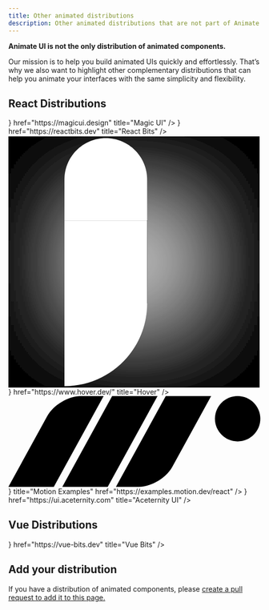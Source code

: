 ```yaml
---
title: Other animated distributions
description: Other animated distributions that are not part of Animate UI.
---
```


**Animate UI is not the only distribution of animated components.**

Our mission is to help you build animated UIs quickly and effortlessly. That’s why we also want to highlight other complementary distributions that can help you animate your interfaces with the same simplicity and flexibility.

## React Distributions

<Cards>
  <Card
    icon={
      <svg
        width="256"
        height="256"
        viewBox="0 0 256 256"
        fill="none"
        xmlns="http://www.w3.org/2000/svg"
      >
        <rect
          width="256"
          height="256"
          rx="128"
          fill="url(#paint0_linear_601_4643)"
        />
        <rect
          width="256"
          height="256"
          rx="128"
          fill="url(#paint1_linear_601_4643)"
        />
        <path
          d="M124.157 193.675C123.939 193.783 123.722 193.837 123.505 193.837C123.287 193.837 122.852 193.837 122.2 193.837C120.678 193.837 118.884 193.567 116.818 193.025C114.862 192.591 112.905 191.995 110.948 191.236C109.099 190.586 107.469 189.828 106.055 188.961C104.751 188.094 103.935 187.335 103.609 186.685C103.501 185.167 103.446 183.596 103.446 181.97C103.446 180.345 103.446 178.773 103.446 177.256C103.446 165.118 104.316 152.438 106.055 139.217C107.904 125.995 110.893 111.69 115.025 96.3005C115.459 94.7833 115.894 92.8867 116.329 90.6108C116.873 88.2266 117.416 85.6798 117.96 82.9704C115.351 85.0296 112.252 88.335 108.665 92.8867C105.077 97.3301 101.272 102.64 97.2492 108.818C93.3354 114.887 89.3672 121.606 85.3446 128.975C81.4308 136.236 77.8431 143.66 74.5815 151.246C71.32 158.724 68.4933 166.148 66.1015 173.517C63.8185 180.887 62.4051 187.714 61.8615 194C56.6431 192.483 53.001 190.966 50.9354 189.448C48.9785 187.931 48 186.089 48 183.921C48 181.97 48.5979 179.207 49.7938 175.631C50.9897 172.054 52.6749 167.828 54.8492 162.951C57.0236 158.074 59.6872 152.655 62.84 146.695C65.9928 140.626 69.4718 134.123 73.2769 127.187C77.6256 119.276 81.8656 111.852 85.9969 104.916C90.2369 97.9803 94.3682 91.6946 98.3908 86.0591C102.413 80.4236 106.327 75.5468 110.132 71.4286C114.046 67.3104 117.906 64.1675 121.711 62C123.233 62 125.244 62.3793 127.745 63.1379C130.354 63.8966 132.854 64.8177 135.246 65.9015C137.747 66.9852 139.921 68.1232 141.769 69.3153C143.726 70.399 144.813 71.3202 145.031 72.0788C143.509 75.1133 141.715 79.665 139.649 85.734C137.584 91.803 135.464 98.6847 133.289 106.379C131.224 114.074 129.212 122.256 127.255 130.926C125.407 139.488 123.939 147.724 122.852 155.635C125.353 149.675 128.234 143.498 131.495 137.103C134.866 130.601 138.399 124.207 142.095 117.921C145.792 111.527 149.543 105.35 153.348 99.3892C157.262 93.4286 161.067 88.0099 164.763 83.133C168.459 78.1478 171.884 73.8128 175.037 70.1281C178.298 66.4434 181.179 63.734 183.68 62C185.202 62 187.213 62.3793 189.714 63.1379C192.323 63.8966 194.824 64.8177 197.215 65.9015C199.716 66.9852 201.89 68.1232 203.738 69.3153C205.695 70.399 206.783 71.3202 207 72.0788C203.521 78.2562 200.477 85.7882 197.868 94.6749C195.258 103.562 193.03 112.882 191.182 122.635C189.442 132.389 188.083 142.089 187.105 151.734C186.235 161.271 185.8 169.833 185.8 177.419C185.8 179.911 185.8 182.512 185.8 185.222C185.8 187.931 185.909 190.749 186.126 193.675C184.604 193.675 182.756 193.458 180.582 193.025C178.516 192.7 176.45 192.212 174.385 191.562C172.428 190.911 170.634 190.153 169.003 189.286C167.372 188.527 166.231 187.66 165.578 186.685C165.47 185.167 165.415 183.596 165.415 181.97C165.415 180.345 165.415 178.773 165.415 177.256C165.415 165.118 166.285 152.438 168.025 139.217C169.873 125.995 172.863 111.69 176.994 96.3005C177.429 94.7833 177.918 92.7241 178.462 90.1232C179.005 87.5222 179.549 84.8128 180.092 81.9951C177.048 83.5123 173.569 86.4384 169.655 90.7734C165.85 95 161.936 100.202 157.914 106.379C154 112.448 150.086 119.222 146.172 126.7C142.367 134.177 138.888 141.818 135.735 149.621C132.691 157.315 130.082 165.01 127.908 172.704C125.842 180.291 124.592 187.281 124.157 193.675Z"
          fill="white"
        />
        <defs>
          <linearGradient
            id="paint0_linear_601_4643"
            x1="128"
            y1="0"
            x2="128"
            y2="256"
            gradientUnits="userSpaceOnUse"
          >
            <stop stopColor="#EF786F" />
            <stop offset="1" stopColor="#D8595E" />
          </linearGradient>
          <linearGradient
            id="paint1_linear_601_4643"
            x1="78"
            y1="3.7012e-06"
            x2="236"
            y2="256"
            gradientUnits="userSpaceOnUse"
          >
            <stop stopColor="#9E7AFF" />
            <stop offset="0.333333" stopColor="#FE8BBB" />
            <stop offset="0.666667" stopColor="#FFBD7A" />
            <stop offset="1" stopColor="#F8EAC3" />
          </linearGradient>
        </defs>
      </svg>
    }
    href="https://magicui.design"
    title="Magic UI"
  />
  <Card
    icon={
      <svg
        width="23"
        height="23"
        viewBox="0 0 25 23"
        className="fill-black dark:fill-white"
        xmlns="http://www.w3.org/2000/svg"
      >
        <path d="M15.6317 0.571987C16.3759 0.228574 17.2363 0.0550841 18.033 0.38644L18.1922 0.459682L18.1942 0.460659L18.41 0.587612C18.8912 0.905222 19.2097 1.37902 19.407 1.8923C19.602 2.39947 19.6967 2.98342 19.7195 3.60226L19.7244 3.86886L19.7293 4.82101L17.825 4.83078L17.8201 3.87863L17.8045 3.47042C17.7767 3.09113 17.7136 2.79437 17.6297 2.57589C17.5217 2.29489 17.4024 2.19635 17.3289 2.15792L17.284 2.13937C17.1618 2.09871 16.9051 2.08256 16.4305 2.30148C15.8996 2.5465 15.2436 3.02482 14.5086 3.74874C13.7215 4.524 12.8888 5.53694 12.0692 6.73507C12.2359 6.73273 12.4038 6.73019 12.5721 6.73019C15.8011 6.73022 18.765 7.16566 20.9539 7.89523C22.0431 8.25833 22.9938 8.71183 23.6912 9.26144C24.3778 9.80264 24.9519 10.5493 24.952 11.4919C24.9519 12.3043 24.5214 12.9748 23.9715 13.4831C23.4218 13.9912 22.6749 14.416 21.824 14.7673L20.9432 15.1306L20.2166 13.3698L21.0975 13.0066C21.833 12.7029 22.3554 12.3832 22.6785 12.0847C23.0011 11.7865 23.0476 11.5861 23.0477 11.4919C23.0476 11.3827 22.9814 11.1272 22.5125 10.7575C22.0535 10.3958 21.3298 10.028 20.3514 9.70187C18.4042 9.05287 15.6534 8.6355 12.5721 8.63546C11.9839 8.63546 11.4073 8.65026 10.8465 8.67941C10.5662 9.16529 10.292 9.6716 10.0252 10.195C9.8036 10.6298 9.59539 11.0625 9.40021 11.49C9.59576 11.9183 9.80411 12.3521 10.0262 12.7878H10.0272L10.2918 13.2976C11.6276 15.814 13.1379 17.8859 14.5086 19.236C15.2432 19.9595 15.8989 20.4376 16.4295 20.6823C16.9715 20.9322 17.23 20.8755 17.3279 20.8259L17.4061 20.7712C17.4946 20.6921 17.6094 20.5285 17.699 20.1902C17.8183 19.7396 17.8576 19.0916 17.7781 18.2556C17.6198 16.5909 17.0111 14.39 15.9705 12.0017L16.8436 11.6218L17.7166 11.2409C18.809 13.7484 19.4914 16.1499 19.6746 18.0749C19.7658 19.0336 19.7391 19.9287 19.5408 20.6775C19.343 21.4244 18.9388 22.1417 18.1932 22.5222L18.1922 22.5232C17.3525 22.9505 16.4266 22.7778 15.6326 22.4118C14.8262 22.04 13.9897 21.3992 13.1717 20.5935C11.5669 19.0128 9.8785 16.6456 8.43536 13.8562C7.94269 15.2332 7.60957 16.5119 7.44415 17.611C7.29073 18.6308 7.29006 19.4422 7.40411 20.0153C7.52086 20.6015 7.71887 20.7763 7.81622 20.8259H7.8172L7.88947 20.8523C8.09827 20.9026 8.58562 20.8602 9.46173 20.239L10.2381 19.6882L11.3397 21.2419L10.5633 21.7927L10.3582 21.9323C9.31984 22.6214 8.06557 23.0899 6.95197 22.5222V22.5232C6.11192 22.0955 5.70676 21.2449 5.53595 20.3874C5.36259 19.5163 5.38948 18.4625 5.56036 17.3269C5.81724 15.6203 6.41817 13.6025 7.31818 11.49C6.99301 10.7266 6.7076 9.97508 6.46271 9.24679C5.85761 9.38078 5.298 9.53349 4.79279 9.70187C3.81426 10.028 3.09071 10.3958 2.63165 10.7575C2.16243 11.1274 2.09658 11.3827 2.0965 11.4919C2.09671 11.6513 2.25906 12.068 3.17462 12.5876L3.36798 12.6921L4.21271 13.1335L3.3299 14.822L2.48615 14.3806L2.2674 14.2614C1.17979 13.6487 0.192367 12.742 0.1922 11.4919C0.192288 10.5492 0.766185 9.80266 1.45294 9.26144C2.15046 8.7118 3.10094 8.25834 4.19025 7.89523C4.72343 7.71753 5.30301 7.55645 5.92072 7.41574C5.76557 6.80139 5.64509 6.21178 5.56134 5.65597C5.39035 4.52081 5.36283 3.46829 5.53595 2.59738C5.70654 1.7396 6.11162 0.888515 6.95197 0.460659V0.461635C7.83252 0.0128116 8.80234 0.2186 9.65021 0.63937L10.0057 0.831752L10.8279 1.31222L9.86603 2.95675L9.04376 2.47628L8.78009 2.33371C8.20699 2.05202 7.91997 2.1051 7.81622 2.15792V2.1589C7.71887 2.20847 7.52073 2.38226 7.40411 2.96847C7.29019 3.54153 7.29149 4.35303 7.44513 5.37277C7.52452 5.89955 7.64219 6.46785 7.79767 7.06808C8.41596 6.97652 9.06014 6.90151 9.72443 6.8464C10.8365 5.04912 12.0257 3.5201 13.1717 2.39132C13.9899 1.58545 14.8252 0.944189 15.6317 0.571987ZM17.7166 11.2409L15.9705 12.0017L15.5906 11.1286L17.3367 10.3679L17.7166 11.2409ZM8.4422 7.94406C7.87898 7.94428 7.42287 8.40036 7.42267 8.96359C7.42267 9.52698 7.87886 9.98388 8.4422 9.9841C9.00573 9.9841 9.46271 9.52712 9.46271 8.96359C9.46251 8.40023 9.00561 7.94406 8.4422 7.94406Z"></path>
      </svg>
    }
    href="https://reactbits.dev"
    title="React Bits"
  />
  <Card
    icon={
      <div
        className="relative z-10 grid size-[40px] place-content-center border-b border-neutral-950 bg-indigo-600 text-white"
        style={{
          clipPath:
            'polygon(12px 0%, calc(100% - 12px) 0%, 100% 12px, 100% 100%, calc(100% - 12px) 100%, 12px 100%, 0 100%, 0 0)',
        }}
      >
        <svg className="!size-[30px]" viewBox="0 0 90 90">
          <path
            d="M49.5 30.5C65.7924 30.5 79 43.7076 79 60H49.5V30.5Z"
            fill="white"
          ></path>
          <path
            d="M20 60C20 43.7076 33.2076 30.5 49.5 30.5L49.5 60L20 60Z"
            fill="white"
          ></path>
          <path
            d="M79 89.5C62.7076 89.5 49.5 76.2924 49.5 60L79 60L79 89.5Z"
            fill="white"
          ></path>
          <g filter="url(#filter0_d_328_2)">
            <rect
              x="20"
              y="30.5"
              width="29.5"
              height="29.5"
              fill="white"
            ></rect>
          </g>
          <path
            d="M20 60H49.5C49.5 76.2924 36.2924 89.5 20 89.5V60Z"
            fill="white"
          ></path>
          <path
            d="M20 15.75C20 7.60379 26.6038 1 34.75 1C42.8962 1 49.5 7.6038 49.5 15.75V30.5H20V15.75Z"
            fill="white"
          ></path>
          <defs>
            <filter
              id="filter0_d_328_2"
              x="0"
              y="0.5"
              width="89.5"
              height="89.5"
              filterUnits="userSpaceOnUse"
              colorInterpolationFilters="sRGB"
            >
              <feFlood floodOpacity="0" result="BackgroundImageFix"></feFlood>
              <feColorMatrix
                in="SourceAlpha"
                type="matrix"
                values="0 0 0 0 0 0 0 0 0 0 0 0 0 0 0 0 0 0 127 0"
                result="hardAlpha"
              ></feColorMatrix>
              <feOffset dx="10"></feOffset>
              <feGaussianBlur stdDeviation="15"></feGaussianBlur>
              <feComposite in2="hardAlpha" operator="out"></feComposite>
              <feColorMatrix
                type="matrix"
                values="0 0 0 0 0.879379 0 0 0 0 0.879379 0 0 0 0 0.879379 0 0 0 1 0"
              ></feColorMatrix>
              <feBlend
                mode="normal"
                in2="BackgroundImageFix"
                result="effect1_dropShadow_328_2"
              ></feBlend>
              <feBlend
                mode="normal"
                in="SourceGraphic"
                in2="effect1_dropShadow_328_2"
                result="shape"
              ></feBlend>
            </filter>
          </defs>
        </svg>
      </div>
    }
    href="https://www.hover.dev/"
    title="Hover"
  />
  <Card
    icon={
      <div className="size-[40px] rounded-[7px] p-1.5 flex items-center justify-center bg-[#83e6f7]">
        <svg xmlns="http://www.w3.org/2000/svg" viewBox="0 0 1260 454">
          <path
            d="M475.753 0L226.8 453.6L0 453.6L194.392 99.4116C224.526 44.5081 299.724 0 362.353 0L475.753 0Z"
            stroke="none"
          ></path>
          <path
            d="M1031.93 113.4C1031.93 50.7709 1082.7 0 1145.33 0C1207.96 0 1258.73 50.7709 1258.73 113.4C1258.73 176.029 1207.96 226.8 1145.33 226.8C1082.7 226.8 1031.93 176.029 1031.93 113.4Z"
            stroke="none"
          ></path>
          <path
            d="M518.278 0L745.078 0L496.125 453.6L269.325 453.6L518.278 0Z"
            stroke="none"
          ></path>
          <path
            d="M786.147 0L1012.95 0L818.555 354.188C788.422 409.092 713.223 453.6 650.594 453.6L537.194 453.6L786.147 0Z"
            stroke="none"
          ></path>
        </svg>
      </div>
    }
    title="Motion Examples"
    href="https://examples.motion.dev/react"
  />
  <Card
    icon={<img width={40} height={40} src="https://ui.aceternity.com/logo.png" alt="Aceternity UI" />}
    href="https://ui.aceternity.com"
    title="Aceternity UI"
/>

</Cards>

## Vue Distributions

<Cards>
  <Card
    icon={
      <svg
        width="30"
        height="30"
        viewBox="0 0 47 41"
        className="fill-black dark:fill-white"
        xmlns="http://www.w3.org/2000/svg"
      >
        <path d="M0.345215 0.450195H15.6363C15.6363 0.450195 22.0583 12.3486 26.6885 19.6614C26.8836 19.9694 26.9797 20.151 27.1894 20.4493C27.3852 20.7278 27.4954 20.8853 27.7214 21.1399C27.9339 21.3795 27.8963 21.356 28.1397 21.6249C28.2726 21.7719 28.3875 21.8829 28.6738 22.068C28.933 22.2355 29.377 22.3481 29.7138 22.2345C29.9746 22.1465 30.0451 22.1136 30.2668 21.9894C31.043 21.5543 31.8402 19.9698 31.8402 19.9698L40.7527 3.71523H32.9372V0.450859L46.3206 0.450195L35.594 19.0675C35.594 19.0675 34.5027 20.8176 33.7209 22.1763C33.5935 22.3977 33.0493 23.1986 32.8374 23.4686C32.4369 23.9791 32.2132 24.2841 31.8402 24.6523C31.4828 25.005 31.1302 25.1777 30.8799 25.2783C30.4928 25.4337 30.0788 25.5121 29.663 25.546C29.3087 25.5749 29.0702 25.5934 28.7179 25.546C28.2786 25.4868 28.2472 25.4717 27.7214 25.2783C27.5003 25.197 27.131 24.9776 26.783 24.7266C26.3964 24.4478 26.1328 24.1992 25.6981 23.7395C25.3155 23.3347 25.1467 23.0947 24.8373 22.6316C24.5125 22.1455 24.2598 21.8766 23.953 21.379C19.7839 14.6168 13.8639 3.71523 13.8639 3.71523H5.99112L23.3635 33.9098L26.6885 28.1777C26.6885 28.1777 27.1444 28.7994 28.7438 28.7475C30.2137 28.6998 30.5672 28.1777 30.5672 28.1777L23.3635 40.437L3.53103 6.05657L2.19899 3.71523L0.345215 0.450195Z"></path>
      </svg>
    }
    href="https://vue-bits.dev"
    title="Vue Bits"
  />
</Cards>

## Add your distribution

If you have a distribution of animated components, please <a href="https://github.com/imskyleen/animate-ui/blob/main/apps/www/content/docs/other-animated-distributions.mdx">create a pull request to add it to this page.</a>
